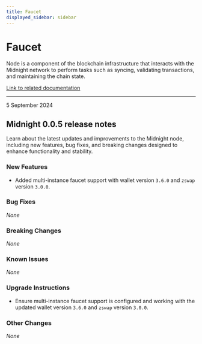 ```yaml
---
title: Faucet
displayed_sidebar: sidebar
---
```


# Faucet

Node is a component of the blockchain infrastructure that interacts with the Midnight network to perform tasks such as syncing, validating transactions, and maintaining the chain state.

[Link to related documentation](../../develop/nodes-and-dapps/node-endpoints)

---

<div 
  style={{
    marginTop: '0',
    fontSize: '1rem',
    fontWeight: 'normal',
    marginBottom: '0.5rem'
  }}
>
  5 September 2024
</div>

## Midnight 0.0.5 release notes

Learn about the latest updates and improvements to the Midnight node, including new features, bug fixes, and breaking changes designed to enhance functionality and stability.

### New Features
- Added multi-instance faucet support with wallet version `3.6.0` and `zswap` version `3.0.0`.  

### Bug Fixes
_None_

### Breaking Changes
_None_

### Known Issues
_None_

### Upgrade Instructions
- Ensure multi-instance faucet support is configured and working with the updated wallet version `3.6.0` and `zswap` version `3.0.0`.  

### Other Changes
_None_
